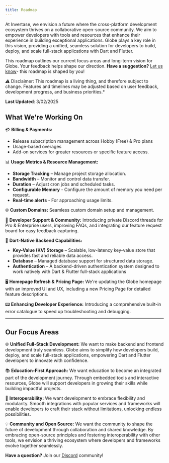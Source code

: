```yaml
---
title: Roadmap
---
```


At Invertase, we envision a future where the cross-platform development ecosystem thrives on a collaborative open-source community. We aim to empower developers with tools and resources that enhance their experience in building exceptional applications. Globe plays a key role in this vision, providing a unified, seamless solution for developers to build, deploy, and scale full-stack applications with Dart and Flutter.

This roadmap outlines our current focus areas and long-term vision for Globe. Your feedback helps shape our direction. **Have a suggestion?** [Let us know](https://invertase.canny.io/globe)\- this roadmap is shaped by you!

*⚠️* Disclaimer: This roadmap is a living thing, and therefore subject to change. Features and timelines may be adjusted based on user feedback, development progress, and business priorities.*


**Last Updated**: 3/02/2025 


## **What We're Working On** 

💳 **Billing & Payments:** 
- Release subscription management across Hobby (Free) & Pro plans
- Usage-based overages
- Add-on services for greater resources or specific feature access. 

📊 **Usage Metrics & Resource Management:** 
- **Storage Tracking** – Manage project storage allocation.  
- **Bandwidth** – Monitor and control data transfer.  
- **Duration** – Adjust cron jobs and scheduled tasks.  
- **Configurable Memory** - Configure the amount of memory you need per request.  
- **Real-time alerts** - For approaching usage limits.

🌐 **Custom Domains:** Seamless custom domain setup and management. 

💬 **Developer Support & Community:** Introducing private Discord threads for Pro & Enterprise users, improving FAQs, and integrating our feature request board for easy feedback capturing. 

🔧 **Dart-Native Backend Capabilities:** 
- **Key-Value (KV) Storage** – Scalable, low-latency key-value store that provides fast and reliable data access.
- **Database** – Managed database support for structured data storage.  
- **Authentication** – A backend-driven authentication system designed to work natively with Dart & Flutter full-stack applications 

🖥 **Homepage Refresh & Pricing Page:** We're updating the Globe homepage with an improved UI and UX, including a new Pricing Page for detailed feature descriptions. 

📟 **Enhancing Developer Experience:** Introducing a comprehensive built-in error catalogue to speed up troubleshooting and debugging.  

---

## **Our Focus Areas** 
 

🌐 **Unified Full-Stack Development:** We want to make backend and frontend development truly seamless. Globe aims to simplify how developers build, deploy, and scale full-stack applications, empowering Dart and Flutter developers to innovate with confidence.

📚 **Education-First Approach:** We want education to become an integrated part of the development journey. Through embedded tools and interactive resources, Globe will support developers in growing their skills while building impactful projects.

🔗 **Interoperability:** We want development to embrace flexibility and modularity. Smooth integrations with popular services and frameworks will enable developers to craft their stack without limitations, unlocking endless possibilities.

💡 **Community and Open Source:** We want the community to shape the future of development through collaboration and shared knowledge. By embracing open-source principles and fostering interoperability with other tools, we envision a thriving ecosystem where developers and frameworks evolve together seamlessly.


**Have a question?** Join our [Discord](https://invertase.link/globe-discord) community! 


